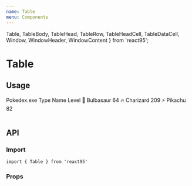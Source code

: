 ```yaml
---
name: Table
menu: Components
---
```



  Table,
  TableBody,
  TableHead,
  TableRow,
  TableHeadCell,
  TableDataCell,
  Window,
  WindowHeader,
  WindowContent
} from 'react95';

# Table

## Usage

<Playground>
    <Window style={{ width: 320 }}>
    <WindowHeader>Pokedex.exe</WindowHeader>
    <WindowContent>
      <Table>
        <TableHead>
          <TableRow head>
            <TableHeadCell>Type</TableHeadCell>
            <TableHeadCell>Name</TableHeadCell>
            <TableHeadCell disabled>Level</TableHeadCell>
          </TableRow>
        </TableHead>
        <TableBody>
          <TableRow>
            <TableDataCell style={{ textAlign: 'center' }}>
              <span role='img' aria-label='🌿'>
                🌿
              </span>
            </TableDataCell>
            <TableDataCell>Bulbasaur</TableDataCell>
            <TableDataCell>64</TableDataCell>
          </TableRow>
          <TableRow>
            <TableDataCell style={{ textAlign: 'center' }}>
              <span role='img' aria-label='🔥'>
                🔥
              </span>
            </TableDataCell>
            <TableDataCell>Charizard</TableDataCell>
            <TableDataCell>209</TableDataCell>
          </TableRow>
          <TableRow>
            <TableDataCell style={{ textAlign: 'center' }}>
              <span role='img' aria-label='⚡'>
                ⚡
              </span>
            </TableDataCell>
            <TableDataCell>Pikachu</TableDataCell>
            <TableDataCell>82</TableDataCell>
          </TableRow>
        </TableBody>
      </Table>
    </WindowContent>
  </Window>
</Playground>

## API

### Import

```
import { Table } from 'react95'
```

### Props

<Props of={Table} />
